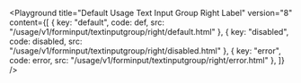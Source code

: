 

<Playground	
	title="Default Usage Text Input Group Right Label"
	version="8"
	content={[
		{ key: "default", code: def, src: "/usage/v1/forminput/textinputgroup/right/default.html" },
		{ key: "disabled", code: disabled, src: "/usage/v1/forminput/textinputgroup/right/disabled.html" },
		{ key: "error", code: error, src: "/usage/v1/forminput/textinputgroup/right/error.html" },
	]}
/>